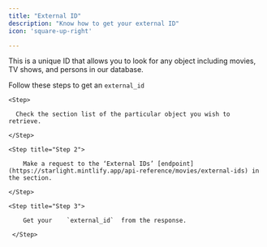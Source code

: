 ```yaml
---
title: "External ID"
description: "Know how to get your external ID"
icon: 'square-up-right'

---
```


This is a unique ID that allows you to look for any object  including movies, TV shows, and persons in our database.

Follow these steps to get an `external_id`

<Steps>

    <Step> 

      Check the section list of the particular object you wish to retrieve.

    </Step>

    <Step title="Step 2">

        Make a request to the ‘External IDs’ [endpoint](https://starlight.mintlify.app/api-reference/movies/external-ids) in the section.

    </Step>

    <Step title="Step 3">

        Get your 	`external_id`  from the response.

     </Step>

</Steps>
